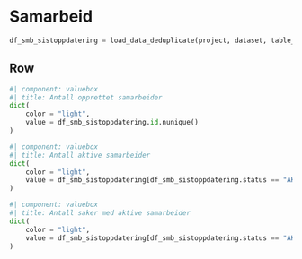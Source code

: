 # Samarbeid

```python
df_smb_sistoppdatering = load_data_deduplicate(project, dataset, table_samarbeid, distinct_colunms="id")
```

## Row

```python
#| component: valuebox
#| title: Antall opprettet samarbeider
dict(
    color = "light",
    value = df_smb_sistoppdatering.id.nunique()
)
```

```python
#| component: valuebox
#| title: Antall aktive samarbeider
dict(
    color = "light",
    value = df_smb_sistoppdatering[df_smb_sistoppdatering.status == "AKTIV"].id.nunique()
)
```

```python
#| component: valuebox
#| title: Antall saker med aktive samarbeider
dict(
    color = "light",
    value = df_smb_sistoppdatering[df_smb_sistoppdatering.status == "AKTIV"].saksnummer.nunique()
)
```
